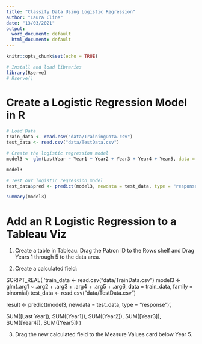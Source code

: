 ```yaml
---
title: "Classify Data Using Logistic Regression"
author: "Laura Cline"
date: "13/03/2021"
output:
  word_document: default
  html_document: default
---
```


```r
knitr::opts_chunk$set(echo = TRUE)
```

```r
# Install and load libraries
library(Rserve)
# Rserve()
```

# Create a Logistic Regression Model in R 

```r
# Load Data
train_data <- read.csv("data/TrainingData.csv")
test_data <- read.csv("data/TestData.csv")
```

```r
# Create the logistic regression model 
model3 <- glm(LastYear ~ Year1 + Year2 + Year3 + Year4 + Year5, data = train_data, family = binomial)

model3
```

```r
# Test our logistic regression model
test_data$pred <- predict(model3, newdata = test_data, type = "response")

summary(model3)
```

# Add an R Logistic Regression to a Tableau Viz 

1. Create a table in Tableau. Drag the Patron ID to the Rows shelf and Drag Years 1 through 5 to the data area.

2. Create a calculated field: 

SCRIPT_REAL(
'train_data <- read.csv("data/TrainData.csv")
model3 <- glm(.arg1 ~ .arg2 + .arg3 + .arg4 + .arg5 + .arg6, data = train_data, family = binomial)
test_data <- read.csv("data/TestData.csv")

result <- predict(model3, newdata = test_data, type = "response")',

SUM([Last Year]), SUM([Year1]), SUM([Year2]), SUM([Year3]), SUM([Year4]), SUM([Year5])
)

3. Drag the new calculated field to the Measure Values card below Year 5. 